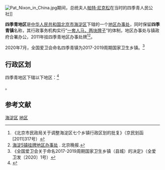 {{For|其他同名地区|四季青}}
{{中国乡级行政区
|行政区全称 = 四季青镇<br/>四季青地区
|景观照片文件名 = Second Office Area of Haidian District Government (20220422103147).jpg
|景观照片描述 = 海淀区政府第二办公区
|汉语拼音 = 
|其他语言 = 
|其他语言名称 = 
|旧称 = 
|地名出处 = 
|位置图文件名 = 
|位置图描述 = 
|自定义图片= 
|建置时间 = 
|政府驻地 = 
|毗邻 = 海淀区[[香山街道_(北京市)|香山街道]]、[[青龙桥街道|青龙桥街道]]、[[万柳地区|万柳地区]]、[[曙光街道_(北京市)|曙光街道]]、[[田村路街道|田村路街道]]、[[石景山区|石景山区]][[八角街道_(北京市)|八角街道]]、[[苹果园街道_(北京市)|苹果园街道]]、[[五里坨街道|五里坨街道]]
|行政区类别 = [[镇|镇]]、[[地区办事处|地区办事处]]
|总面积 = 
|总人口 = 
|总人口年份 = 
|常住人口 = 162700人<ref>{{cite web|url=http://zyk.bjhd.gov.cn/jbdt/auto4514_51808/auto4514_54025/auto4514/auto4514_54045/auto4514/202106/P020210607318472808814.pdf|title=北京市海淀区第七次全国人口普查公报|publisher=北京市海淀区统计局|date=2021-06-07|accessdate=2021-06-18|archive-date=2021-10-24|archive-url=https://web.archive.org/web/20211024041538/http://zyk.bjhd.gov.cn/jbdt/auto4514_51808/auto4514_54025/auto4514/auto4514_54045/auto4514/202106/P020210607318472808814.pdf|dead-url=no}}</ref>
|常住人口年份 = 2020
|人口密度 = 
|GDP = 
|GDP年份 = 
|邮政编码 = 
|电话区号 = 10
|官方网站 = 
|网站名称 = 
|11/01/08/027/000
}}
[[File:Pat_Nixon_in_China.jpg|thumb]]期间，总统夫人[[帕特·尼克松|帕特·尼克松]]在当时的四季青人民公社]]

'''四季青地区'''是[[中华人民共和国|中华人民共和国]][[北京市|北京市]][[海淀区|海淀区]]下辖的一个[[地区办事处|地区办事处]]，同时保留'''四季青镇'''名称，其行政事务机构实行“[[一套人马，两块牌子|一套人马，两块牌子]]”的体制，地区办事处与镇政府合署办公，2011年挂四季青地区办事处牌<ref>《北京市民政局关于调整海淀区七个乡镇行政区划的批复》（京民划函[2011]317号）</ref><ref>[http://bjrb.bjd.com.cn/html/2011-11/23/content_20059.htm 海淀5镇挂牌地区办事处] {{Webarchive|url=https://archive.is/20120701174903/http://bjrb.bjd.com.cn/html/2011-11/23/content_20059.htm |date=2012-07-01 }}. 北京晚报.</ref>。

2020年7月，全国爱卫会命名四季青镇为2017-2019周期国家卫生乡镇。<ref>《全国爱卫会关于命名2017-2019周期国家卫生乡镇（县城）的决定》（全爱卫发〔2020〕1号）</ref>

== 行政区划 ==

四季青地区下辖以下地区：<ref>{{PRC admin/ref sgc|11/01/08/027/000}}</ref>

{{PRC admin/children|11/01/08/027/000}}。

== 参考文献 ==
{{Reflist}}
{{PRC admin/navcat|11/01/08/027/000}}

[[Category:北京市地区|海淀区]]
[[Category:海淀区行政区划|地区]]